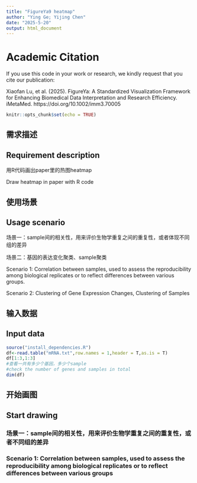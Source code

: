 ```yaml
---
title: "FigureYa9 heatmap"
author: "Ying Ge; Yijing Chen"
date: "2025-5-20"
output: html_document
---
```


# Academic Citation
If you use this code in your work or research, we kindly request that you cite our publication:

Xiaofan Lu, et al. (2025). FigureYa: A Standardized Visualization Framework for Enhancing Biomedical Data Interpretation and Research Efficiency. iMetaMed. https://doi.org/10.1002/imm3.70005


```r
knitr::opts_chunk$set(echo = TRUE)
```

## 需求描述
## Requirement description

用R代码画出paper里的热图heatmap

Draw heatmap in paper with R code

## 使用场景
## Usage scenario

场景一：sample间的相关性，用来评价生物学重复之间的重复性，或者体现不同组的差异

场景二：基因的表达变化聚类、sample聚类

Scenario 1: Correlation between samples, used to assess the reproducibility among biological replicates or to reflect differences between various groups.

Scenario 2: Clustering of Gene Expression Changes, Clustering of Samples

## 输入数据
## Input data

```r
source("install_dependencies.R")
df<-read.table("mRNA.txt",row.names = 1,header = T,as.is = T)
df[1:3,1:3]
#查看一共有多少个基因，多少个sample
#check the number of genes and samples in total
dim(df)
```

## 开始画图
## Start drawing

### 场景一：sample间的相关性，用来评价生物学重复之间的重复性，或者不同组的差异
### Scenario 1: Correlation between samples, used to assess the reproducibility among biological replicates or to reflect differences between various groups
